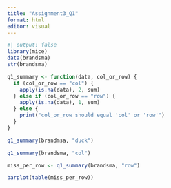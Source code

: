```yaml
---
title: "Assignment3_Q1"
format: html
editor: visual
---
```


```r
#| output: false
library(mice)
data(brandsma) 
str(brandsma)
```

```r
q1_summary <- function(data, col_or_row) {
  if (col_or_row == "col") {
    apply(is.na(data), 2, sum)
  } else if (col_or_row == "row") {
    apply(is.na(data), 1, sum)
  } else {
    print("col_or_row should equal 'col' or 'row'")
  }
}
```

```r
q1_summary(brandmsa, "duck")
```

```r
q1_summary(brandsma, "col")
```

```r
miss_per_row <- q1_summary(brandsma, "row")
```

```r
barplot(table(miss_per_row))
```
